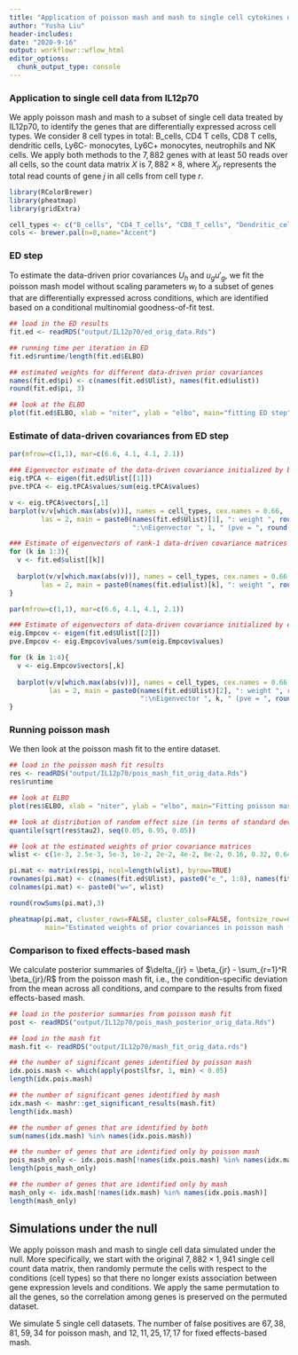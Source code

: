 ```yaml
---
title: "Application of poisson mash and mash to single cell cytokines data (IL12p70)"
author: "Yusha Liu"
header-includes:
date: "2020-9-16"
output: workflowr::wflow_html
editor_options:
  chunk_output_type: console
---
```


### Application to single cell data from IL12p70
We apply poisson mash and mash to a subset of single cell data treated by IL12p70, to identify the genes that are differentially expressed across cell types. We consider 8 cell types in total: B_cells, CD4 T cells, CD8 T cells, dendritic cells, Ly6C- monocytes, Ly6C+ monocytes, neutrophils and NK cells. We apply both methods to the $7,882$ genes with at least $50$ reads over all cells, so the count data matrix $X$ is $7,882 \times 8$, where $X_{jr}$ represents the total read counts of gene $j$ in all cells from cell type $r$. 

```r
library(RColorBrewer)
library(pheatmap)
library(gridExtra)

cell_types <- c("B_cells", "CD4_T_cells", "CD8_T_cells", "Dendritic_cells", "Ly6C-_Monocytes", "Ly6C+_Monocytes", "Neutrophils", "NK_cells")
cols <- brewer.pal(n=8,name="Accent")

```



### ED step
To estimate the data-driven prior covariances $U_h$ and $u_g u'_g$, we fit the poisson mash model without scaling parameters $w_l$ to a subset of genes that are differentially expressed across conditions, which are identified based on a conditional multinomial goodness-of-fit test. 
```r
## load in the ED results
fit.ed <- readRDS("output/IL12p70/ed_orig_data.Rds")

## running time per iteration in ED
fit.ed$runtime/length(fit.ed$ELBO)

## estimated weights for different data-driven prior covariances
names(fit.ed$pi) <- c(names(fit.ed$Ulist), names(fit.ed$ulist))
round(fit.ed$pi, 3)

## look at the ELBO
plot(fit.ed$ELBO, xlab = "niter", ylab = "elbo", main="fitting ED step")

```



### Estimate of data-driven covariances from ED step
```r
par(mfrow=c(1,1), mar=c(6.6, 4.1, 4.1, 2.1))

### Eigenvector estimate of the data-driven covariance initialized by by rank-3 PCA
eig.tPCA <- eigen(fit.ed$Ulist[[1]])
pve.tPCA <- eig.tPCA$values/sum(eig.tPCA$values)

v <- eig.tPCA$vectors[,1]
barplot(v/v[which.max(abs(v))], names = cell_types, cex.names = 0.66,
        las = 2, main = paste0(names(fit.ed$Ulist)[1], ": weight ", round(fit.ed$pi[1],3), 
                               ":\nEigenvector ", 1, " (pve = ", round(pve.tPCA[1],3), ")"), col = cols)

### Estimate of eigenvectors of rank-1 data-driven covariance matrices
for (k in 1:3){
  v <- fit.ed$ulist[[k]]
  
  barplot(v/v[which.max(abs(v))], names = cell_types, cex.names = 0.66,
        las = 2, main = paste0(names(fit.ed$ulist)[k], ": weight ", round(fit.ed$pi[2+k],3)), col = cols)
}


```

```r
par(mfrow=c(1,1), mar=c(6.6, 4.1, 4.1, 2.1))

### Estimate of eigenvectors of data-driven covariance initialized by empirical covariance
eig.Empcov <- eigen(fit.ed$Ulist[[2]])
pve.Empcov <- eig.Empcov$values/sum(eig.Empcov$values)

for (k in 1:4){
  v <- eig.Empcov$vectors[,k]
  
  barplot(v/v[which.max(abs(v))], names = cell_types, cex.names = 0.66,
          las = 2, main = paste0(names(fit.ed$Ulist)[2], ": weight ", round(fit.ed$pi[2],3), 
                                 ":\nEigenvector ", k, " (pve = ", round(pve.Empcov[k],3), ")"), col = cols)
}

```



### Running poisson mash
We then look at the poisson mash fit to the entire dataset. 
```r
## load in the poisson mash fit results
res <- readRDS("output/IL12p70/pois_mash_fit_orig_data.Rds")
res$runtime

## look at ELBO
plot(res$ELBO, xlab = "niter", ylab = "elbo", main="Fitting poisson mash with random effects")

## look at distribution of random effect size (in terms of standard deviation on the log scale)
quantile(sqrt(res$tau2), seq(0.05, 0.95, 0.05))

## look at the estimated weights of prior covariance matrices
wlist <- c(1e-3, 2.5e-3, 5e-3, 1e-2, 2e-2, 4e-2, 8e-2, 0.16, 0.32, 0.64, 1, 2, 4, 8, 16, 25, 36, 50)

pi.mat <- matrix(res$pi, ncol=length(wlist), byrow=TRUE)
rownames(pi.mat) <- c(names(fit.ed$Ulist), paste0("e_", 1:8), names(fit.ed$ulist))
colnames(pi.mat) <- paste0("w=", wlist)

round(rowSums(pi.mat),3)

pheatmap(pi.mat, cluster_rows=FALSE, cluster_cols=FALSE, fontsize_row=6, fontsize_col=6, 
         main="Estimated weights of prior covariances in poisson mash fit")

```



### Comparison to fixed effects-based mash
We calculate posterior summaries of $\delta_{jr} = \beta_{jr} - \sum_{r=1}^R \beta_{jr}/R$ from the poisson mash fit, i.e., the condition-specific deviation from the mean across all conditions, and compare to the results from fixed effects-based mash. 
```r
## load in the posterior summaries from poisson mash fit
post <- readRDS("output/IL12p70/pois_mash_posterior_orig_data.Rds")

## load in the mash fit
mash.fit <- readRDS("output/IL12p70/mash_fit_orig_data.rds")

## the number of significant genes identified by poisson mash 
idx.pois.mash <- which(apply(post$lfsr, 1, min) < 0.05)
length(idx.pois.mash)

## the number of significant genes identified by mash
idx.mash <- mashr::get_significant_results(mash.fit)
length(idx.mash)

## the number of genes that are identified by both 
sum(names(idx.mash) %in% names(idx.pois.mash))

## the number of genes that are identified only by poisson mash 
pois_mash_only <- idx.pois.mash[!names(idx.pois.mash) %in% names(idx.mash)]
length(pois_mash_only)

## the number of genes that are identified only by mash 
mash_only <- idx.mash[!names(idx.mash) %in% names(idx.pois.mash)]
length(mash_only)

```



## Simulations under the null
We apply poisson mash and mash to single cell data simulated under the null. More specifically, we start with the original $7,882 \times 1,941$ single cell count data matrix, then randomly permute the cells with respect to the conditions (cell types) so that there no longer exists association between gene expression levels and conditions. We apply the same permutation to all the genes, so the correlation among genes is preserved on the permuted dataset.

We simulate 5 single cell datasets. The number of false positives are $67, 38, 81, 59, 34$ for poisson mash, and $12, 11, 25, 17, 17$ for fixed effects-based mash.